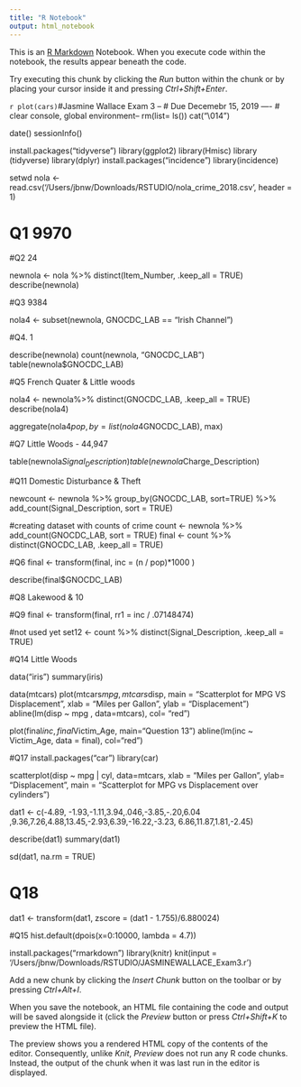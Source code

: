 ---
title: "R Notebook"
output: html_notebook
---

This is an [R Markdown](http://rmarkdown.rstudio.com) Notebook. When you execute code within the notebook, the results appear beneath the code. 

Try executing this chunk by clicking the *Run* button within the chunk or by placing your cursor inside it and pressing *Ctrl+Shift+Enter*. 

```{r}
plot(cars)
```#Jasmine Wallace Exam 3 --
# Due Decemebr 15, 2019 ---- 
# clear console, global environment--
rm(list= ls())
cat("\014")

date()
sessionInfo()



install.packages("tidyverse")
library(ggplot2)
library(Hmisc)
library (tidyverse)
library(dplyr)
install.packages("incidence")
library(incidence)


setwd 
nola <- read.csv('/Users/jbnw/Downloads/RSTUDIO/nola_crime_2018.csv', header = 1)

# Q1 9970
#Q2 24


newnola <- nola %>% distinct(Item_Number, .keep_all = TRUE)
describe(newnola)

#Q3 9384

nola4 <- subset(newnola, GNOCDC_LAB == "Irish Channel")

#Q4. 1

describe(newnola)
count(newnola, "GNOCDC_LAB")
table(newnola$GNOCDC_LAB)

#Q5 French Quater & Little woods

nola4 <- newnola%>% distinct(GNOCDC_LAB, .keep_all = TRUE)
describe(nola4)

aggregate(nola4$pop, by = list(nola4$GNOCDC_LAB), max)

#Q7 Little Woods - 44,947

table(newnola$Signal_Description)
table(newnola$Charge_Description)

#Q11 Domestic Disturbance & Theft


newcount <- newnola %>% group_by(GNOCDC_LAB, sort=TRUE) %>%
  add_count(Signal_Description, sort = TRUE)

#creating dataset with counts of crime
count <- newnola %>% add_count(GNOCDC_LAB, sort = TRUE)
final <- count %>% distinct(GNOCDC_LAB, .keep_all = TRUE)

#Q6
final <- transform(final, inc = (n / pop)*1000 )

describe(final$GNOCDC_LAB)

#Q8 Lakewood & 10

#Q9
final <- transform(final, rr1 = inc / .07148474)

#not used yet
set12 <- count %>% distinct(Signal_Description, .keep_all = TRUE)

#Q14 Little Woods

data("iris")
summary(iris)

data(mtcars)
plot(mtcars$mpg, mtcars$disp, main = "Scatterplot for MPG VS Displacement", 
     xlab = "Miles per Gallon", ylab = "Displacement")
abline(lm(disp ~ mpg , data=mtcars), col= "red")



plot(final$inc, final$Victim_Age, main="Question 13")
abline(lm(inc ~ Victim_Age, data = final), col="red")

#Q17
install.packages("car")
library(car)


scatterplot(disp ~ mpg | cyl, data=mtcars, xlab = "Miles per Gallon",
            ylab= "Displacement", main = "Scatterplot for MPG vs Displacement over
            cylinders")

dat1 <- c(-4.89, -1.93,-1.11,3.94,.046,-3.85,-.20,6.04
          ,9.36,7.26,4.88,13.45,-2.93,6.39,-16.22,-3.23,
          6.86,11.87,1.81,-2.45)

describe(dat1)
summary(dat1)

sd(dat1, na.rm = TRUE)

# Q18
dat1 <- transform(dat1, zscore = (dat1 - 1.755)/6.880024)

#Q15
hist.default(dpois(x=0:10000, lambda = 4.7))

install.packages("rmarkdown")
library(knitr)
knit(input = '/Users/jbnw/Downloads/RSTUDIO/JASMINEWALLACE_Exam3.r')

Add a new chunk by clicking the *Insert Chunk* button on the toolbar or by pressing *Ctrl+Alt+I*.

When you save the notebook, an HTML file containing the code and output will be saved alongside it (click the *Preview* button or press *Ctrl+Shift+K* to preview the HTML file).

The preview shows you a rendered HTML copy of the contents of the editor. Consequently, unlike *Knit*, *Preview* does not run any R code chunks. Instead, the output of the chunk when it was last run in the editor is displayed.
